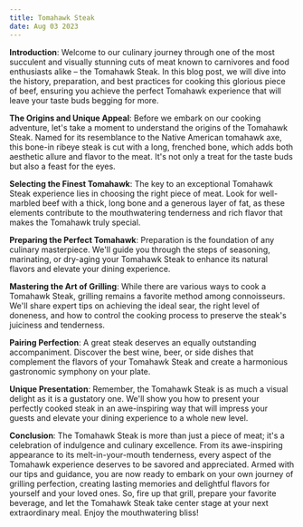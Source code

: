 ```yaml
---
title: Tomahawk Steak
date: Aug 03 2023
---
```


<b>Introduction</b>:
Welcome to our culinary journey through one of the most succulent and visually stunning cuts of meat known to carnivores and food enthusiasts alike – the Tomahawk Steak. In this blog post, we will dive into the history, preparation, and best practices for cooking this glorious piece of beef, ensuring you achieve the perfect Tomahawk experience that will leave your taste buds begging for more.

<b>The Origins and Unique Appeal</b>:
Before we embark on our cooking adventure, let's take a moment to understand the origins of the Tomahawk Steak. Named for its resemblance to the Native American tomahawk axe, this bone-in ribeye steak is cut with a long, frenched bone, which adds both aesthetic allure and flavor to the meat. It's not only a treat for the taste buds but also a feast for the eyes.

<b>Selecting the Finest Tomahawk</b>:
The key to an exceptional Tomahawk Steak experience lies in choosing the right piece of meat. Look for well-marbled beef with a thick, long bone and a generous layer of fat, as these elements contribute to the mouthwatering tenderness and rich flavor that makes the Tomahawk truly special.

<b>Preparing the Perfect Tomahawk</b>:
Preparation is the foundation of any culinary masterpiece. We'll guide you through the steps of seasoning, marinating, or dry-aging your Tomahawk Steak to enhance its natural flavors and elevate your dining experience.

<b>Mastering the Art of Grilling</b>:
While there are various ways to cook a Tomahawk Steak, grilling remains a favorite method among connoisseurs. We'll share expert tips on achieving the ideal sear, the right level of doneness, and how to control the cooking process to preserve the steak's juiciness and tenderness.

<b>Pairing Perfection</b>:
A great steak deserves an equally outstanding accompaniment. Discover the best wine, beer, or side dishes that complement the flavors of your Tomahawk Steak and create a harmonious gastronomic symphony on your plate.

<b>Unique Presentation</b>:
Remember, the Tomahawk Steak is as much a visual delight as it is a gustatory one. We'll show you how to present your perfectly cooked steak in an awe-inspiring way that will impress your guests and elevate your dining experience to a whole new level.

<b>Conclusion</b>:
The Tomahawk Steak is more than just a piece of meat; it's a celebration of indulgence and culinary excellence. From its awe-inspiring appearance to its melt-in-your-mouth tenderness, every aspect of the Tomahawk experience deserves to be savored and appreciated. Armed with our tips and guidance, you are now ready to embark on your own journey of grilling perfection, creating lasting memories and delightful flavors for yourself and your loved ones. So, fire up that grill, prepare your favorite beverage, and let the Tomahawk Steak take center stage at your next extraordinary meal. Enjoy the mouthwatering bliss!